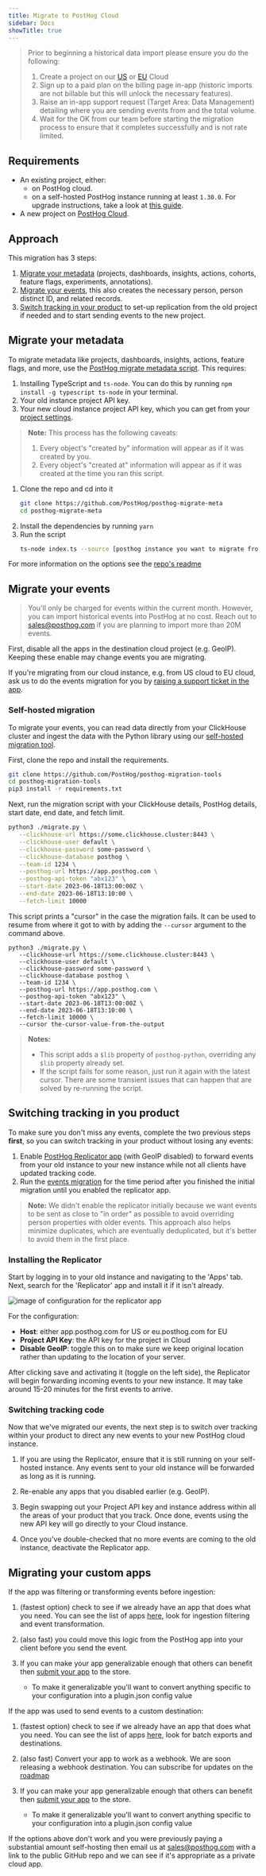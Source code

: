 ```yaml
---
title: Migrate to PostHog Cloud
sidebar: Docs
showTitle: true
---
```


> Prior to beginning a historical data import please ensure you do the following:
> 1. Create a project on our [US](https://us.posthog.com/signup) or [EU](https://eu.posthog.com/signup) Cloud
> 2. Sign up to a paid plan on the billing page in-app (historic imports are not billable but this will unlock the necessary features).
> 3. Raise an in-app support request (Target Area: Data Management) detailing where you are sending events from and the total volume.
> 4. Wait for the OK from our team before starting the migration process to ensure that it completes successfully and is not rate limited.

## Requirements

-   An existing project, either:
    - on PostHog cloud.
    - on a self-hosted PostHog instance running at least `1.30.0`. For upgrade instructions, take a look at [this guide](/docs/runbook/upgrading-posthog).
-   A new project on [PostHog Cloud](/docs/getting-started/start-here).

## Approach

This migration has 3 steps:

1. [Migrate your metadata](#migrate-your-metadata) (projects, dashboards, insights, actions, cohorts, feature flags, experiments, annotations).
2. [Migrate your events](#migrate-your-events), this also creates the necessary person, person distinct ID, and related records.
3. [Switch tracking in your product](#switching-tracking-in-you-product) to set-up replication from the old project if needed and to start sending events to the new project.

## Migrate your metadata

To migrate metadata like projects, dashboards, insights, actions, feature flags, and more, use the [PostHog migrate metadata script](https://github.com/PostHog/posthog-migrate-meta). This requires:

1. Installing TypeScript and `ts-node`. You can do this by running `npm install -g typescript ts-node` in your terminal.
2. Your old instance project API key.
3. Your new cloud instance project API key, which you can get from your [project settings](https://app.posthog.com/project/settings). 

> **Note:** This process has the following caveats:
> 1. Every object's "created by" information will appear as if it was created by you.
> 2. Every object's "created at" information will appear as if it was created at the time you ran this script.

1. Clone the repo and cd into it
    ```bash
    git clone https://github.com/PostHog/posthog-migrate-meta
    cd posthog-migrate-meta
    ```
2. Install the dependencies by running `yarn`
3. Run the script
    ```bash
    ts-node index.ts --source [posthog instance you want to migrate from] --sourcekey [personal api key for that instance] --destination [posthog instance you want to migrate to.] --destinationkey [personal api key for destination instance]
    ```

For more information on the options see the [repo's readme](https://github.com/PostHog/posthog-migrate-meta)

## Migrate your events

> You'll only be charged for events within the current month. However, you can import historical events into PostHog at no cost.
> Reach out to sales@posthog.com if you are planning to import more than 20M events.

First, disable all the apps in the destination cloud project (e.g. GeoIP). Keeping these enable may change events you are migrating.

If you're migrating from our cloud instance, e.g. from US cloud to EU cloud, ask us to do the events migration for you by [raising a support ticket in the app](https://app.posthog.com/home#supportModal).

### Self-hosted migration

To migrate your events, you can read data directly from your ClickHouse cluster and ingest the data with the Python library using our [self-hosted migration tool](https://github.com/PostHog/posthog-migration-tools).

First, clone the repo and install the requirements.

```bash
git clone https://github.com/PostHog/posthog-migration-tools
cd posthog-migration-tools
pip3 install -r requirements.txt
```

Next, run the migration script with your ClickHouse details, PostHog details, start date, end date, and fetch limit.

```bash
python3 ./migrate.py \
   --clickhouse-url https://some.clickhouse.cluster:8443 \
   --clickhouse-user default \
   --clickhouse-password some-password \
   --clickhouse-database posthog \
   --team-id 1234 \
   --posthog-url https://app.posthog.com \
   --posthog-api-token "abx123" \
   --start-date 2023-06-18T13:00:00Z \
   --end-date 2023-06-18T13:10:00 \
   --fetch-limit 10000
```

This script prints a "cursor" in the case the migration fails. It can be used to resume from where it got to with by adding the `--cursor` argument to the command above.

```bash:
python3 ./migrate.py \
   --clickhouse-url https://some.clickhouse.cluster:8443 \
   --clickhouse-user default \
   --clickhouse-password some-password \
   --clickhouse-database posthog \
   --team-id 1234 \
   --posthog-url https://app.posthog.com \
   --posthog-api-token "abx123" \
   --start-date 2023-06-18T13:00:00Z \
   --end-date 2023-06-18T13:10:00 \
   --fetch-limit 10000 \
   --cursor the-cursor-value-from-the-output
```

> **Notes:**
> - This script adds a `$lib` property of `posthog-python`, overriding any `$lib` property already set.
> - If the script fails for some reason, just run it again with the latest cursor. There are some transient issues that can happen that are solved by re-running the script.

## Switching tracking in you product

To make sure you don't miss any events, complete the two previous steps **first**, so you can switch tracking in your product without losing any events:

1. Enable [PostHog Replicator app](/docs/apps/replicator) (with GeoIP disabled) to forward events from your old instance to your new instance while not all clients have updated tracking code.
2. Run the [events migration](#migrate-your-events) for the time period after you finished the initial migration until you enabled the replicator app.

> **Note:** We didn't enable the replicator initially because we want events to be sent as close to "in order" as possible to avoid overriding person properties with older events.
This approach also helps minimize duplicates, which are eventually deduplicated, but it's better to avoid them in the first place.

### Installing the Replicator

Start by logging in to your old instance and navigating to the 'Apps' tab. Next, search for the 'Replicator' app and install it if it isn't already.

![image of configuration for the replicator app](https://res.cloudinary.com/dmukukwp6/image/upload/v1710055416/posthog.com/contents/images/docs/migrate/configure-replicator.png)

For the configuration:
- **Host**: either app.posthog.com for US or eu.posthog.com for EU
- **Project API Key**: the API key for the project in Cloud
- **Disable GeoIP**: toggle this on to make sure we keep original location rather than updating to the location of your server.

After clicking save and activating it (toggle on the left side), the Replicator will begin forwarding incoming events to your new instance. It may take around 15-20 minutes for the first events to arrive.

### Switching tracking code

Now that we've migrated our events, the next step is to switch over tracking within your product to direct any new events to your new PostHog cloud instance.

1. If you are using the Replicator, ensure that it is still running on your self-hosted instance. Any events sent to your old instance will be forwarded as long as it is running.

2. Re-enable any apps that you disabled earlier (e.g. GeoIP).

3. Begin swapping out your Project API key and instance address within all the areas of your product that you track. Once done, events using the new API key will go directly to your Cloud instance.

4. Once you've double-checked that no more events are coming to the old instance, deactivate the Replicator app.

## Migrating your custom apps

If the app was filtering or transforming events before ingestion:

1. (fastest option) check to see if we already have an app that does what you need. You can see the list of apps [here](/docs/cdp), look for ingestion filtering and event transformation.
2. (also fast) you could move this logic from the PostHog app into your client before you send the event. 
3. If you can make your app generalizable enough that others can benefit then [submit your app](/docs/apps/build/tutorial#submitting-your-app) to the store.

    - To make it generalizable you'll want to convert anything specific to your configuration into a plugin.json config value

If the app was used to send events to a custom destination:

1. (fastest option) check to see if we already have an app that does what you need. You can see the list of apps [here](/docs/cdp), look for batch exports and destinations. 
2. (also fast) Convert your app to work as a webhook. We are soon releasing a webhook destination. You can subscribe for updates on the [roadmap](https://github.com/PostHog/posthog/issues/13989)
3. If you can make your app generalizable enough that others can benefit then [submit your app](/docs/apps/build/tutorial#submitting-your-app) to the store.

    - To make it generalizable you'll want to convert anything specific to your configuration into a plugin.json config value

If the options above don't work and you were previously paying a substantial amount self-hosting then email us at [sales@posthog.com](mailto:sales@posthog.com) with a link to the public GitHub repo and we can see if it's appropriate as a private cloud app.
